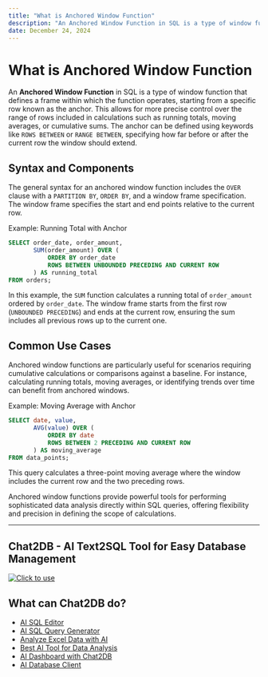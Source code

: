 ```yaml
---
title: "What is Anchored Window Function"
description: "An Anchored Window Function in SQL is a type of window function that defines a frame within which the function operates, starting from a specific row known as the anchor."
date: December 24, 2024
---
```


# What is Anchored Window Function

An **Anchored Window Function** in SQL is a type of window function that defines a frame within which the function operates, starting from a specific row known as the anchor. This allows for more precise control over the range of rows included in calculations such as running totals, moving averages, or cumulative sums. The anchor can be defined using keywords like `ROWS BETWEEN` or `RANGE BETWEEN`, specifying how far before or after the current row the window should extend.

## Syntax and Components

The general syntax for an anchored window function includes the `OVER` clause with a `PARTITION BY`, `ORDER BY`, and a window frame specification. The window frame specifies the start and end points relative to the current row.

Example: Running Total with Anchor

```SQL
SELECT order_date, order_amount,
       SUM(order_amount) OVER (
           ORDER BY order_date
           ROWS BETWEEN UNBOUNDED PRECEDING AND CURRENT ROW
       ) AS running_total
FROM orders;
```

In this example, the `SUM` function calculates a running total of `order_amount` ordered by `order_date`. The window frame starts from the first row (`UNBOUNDED PRECEDING`) and ends at the current row, ensuring the sum includes all previous rows up to the current one.

## Common Use Cases

Anchored window functions are particularly useful for scenarios requiring cumulative calculations or comparisons against a baseline. For instance, calculating running totals, moving averages, or identifying trends over time can benefit from anchored windows.

Example: Moving Average with Anchor

```SQL
SELECT date, value,
       AVG(value) OVER (
           ORDER BY date
           ROWS BETWEEN 2 PRECEDING AND CURRENT ROW
       ) AS moving_average
FROM data_points;
```

This query calculates a three-point moving average where the window includes the current row and the two preceding rows.

Anchored window functions provide powerful tools for performing sophisticated data analysis directly within SQL queries, offering flexibility and precision in defining the scope of calculations.

---

## Chat2DB - AI Text2SQL Tool for Easy Database Management

[![Click to use](/image/blog/chat2db.png)](https://app.chat2db.ai/)

## What can Chat2DB do?

- [AI SQL Editor](https://chat2db.ai/feature/AI%20SQL%20Editor)
- [AI SQL Query Generator](https://chat2db.ai/feature/AI%20SQL%20Query%20Generator)
- [Analyze Excel Data with AI](https://chat2db.ai/feature/Analyze%20Excel%20Data%20with%20AI)
- [Best AI Tool for Data Analysis](https://chat2db.ai/feature/Best%20AI%20Tool%20for%20Data%20Analysis)
- [AI Dashboard with Chat2DB](https://chat2db.ai/feature/AI%20Dashboard%20with%20Chat2DB)
- [AI Database Client](https://chat2db.ai/feature/AI%20Database%20Client)

